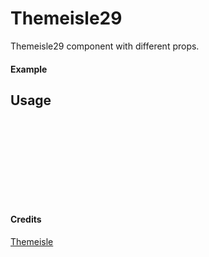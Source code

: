 
<Meta of={Themeisle29} title="Themeisle/Themeisle29" />

# Themeisle29

Themeisle29 component with different props.

#### Example

<Canvas of={Themeisle29.Primary} />

## Usage

```ts
import { Themeisle29 } from "yadl-ui";

const Example = () => {
  return (
      <Themeisle29 />
  );
};

export default Example;
```

#### Credits
[Themeisle](https://themeisle.com/illustrations/)
